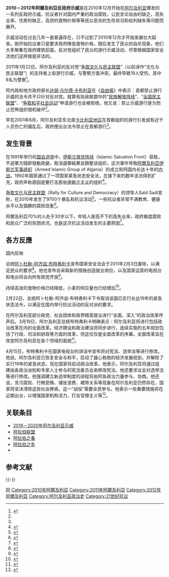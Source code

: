 {{Infobox civil conflict
| title = 2010－2012年阿爾及利亞反政府示威
| image = Manifestation Algiers RCD - 01222011.jpg
| image_size = 220
| caption = 群眾聚集在首都[[阿爾及爾|阿爾及爾]]的街道進行示威抗議
| alt =
| place = {{flag|Algeria}}
| date = 2010年12月29日－2012年1月10日
| methods = [[示威|示威]]、[[暴動|暴動]]、[[公民抗命|公民抗命]]、[[自焚|自焚]]
| causes = 
| goals = 
| injuries = 420 <ref name="Protests Inspired by Tunisia Leave Three Dead"/>
| fatalities = 8 <ref name="Protests Inspired by Tunisia Leave Three Dead">{{cite web|author=|url=http://www.bloomberg.com/news/2011-01-25/egyptian-policeman-two-people-killed-in-cairo-protest-inspired-by-tunisia.html|title=Egyptian Protests Inspired by Tunisia Leave Three Dead|publisher=[[Bloomberg|Bloomberg]]|date=2010-01-26|accessdate=2011-01-26|archive-date=2013-12-02|archive-url=https://web.archive.org/web/20131202230944/http://www.bloomberg.com/news/2011-01-25/egyptian-policeman-two-people-killed-in-cairo-protest-inspired-by-tunisia.html|dead-url=no}}</ref>
| result = 
}}

'''2010－2012年阿爾及利亞反政府示威'''是在2010年12月开始在[[阿尔及利亚|阿尔及利亚]]爆发的一系列反政府示威。抗议者针对国内严重的政治腐败，公民言论自由的缺乏，高失业率，住房的缺乏，高昂的食物价格等等民众恶劣的生存状况和权利缺失等问题而展开。

示威活动在过去几年一直普遍存在，只不过到了2010年12月才开始发展壮大起来。刚开始抗议者只是要求政府降低食物价格，随后发生了民众的自杀现象，他们大多聚集在政府建筑前面。反对党组织了民众的游行示威活动，尽管根据国家安全法他们这样做是非法的。

2011年1月22日，阿尔及利亚的反对党“[[争取文化与民主联盟|争取文化与民主联盟]]”（以前译作“文化与民主联盟”）的支持者上街游行示威，与警察方面冲突，最终导致19人受伤，其中8名为警察<ref name=163a>{{Cite web |url=http://news.163.com/11/0131/06/6RN5IIAK00014JB5.html |title=阿尔及利亚宣布禁止在首都游行示威 |access-date=2011-02-04 |archive-url=https://web.archive.org/web/20190107232657/http://news.163.com/11/0131/06/6RN5IIAK00014JB5.html |archive-date=2019-01-07 |dead-url=yes }}</ref>。

阿内政和地方政府部长[[达胡·乌尔德·卡布利亚|达胡·乌尔德·卡布利亚]]在《[[自由报_(阿尔及利亚)|自由报]]》中表示：首都禁止游行示威的法令并不只针对反对党。就算有执政联盟中的“[[民族解放陣線_(阿爾及利亞)|民族解放阵线]]”、“[[全国民主联盟_(阿尔及利亚)|全国民主联盟]]”、“[[争取和平社会运动|争取和平社会运动]]”申请游行也会被拒绝。他又说：禁止示威游行是为防止恐怖组织借机破坏<ref name=163a />。

早在2001年6月，阿尔及利亚东北部[[卡比利亚地区|卡比利亚地区]]在首都组织的游行引发成有近千人员伤亡的骚乱后，政府便出台法令禁止在首都游行<ref name=163a />。

== 发生背景 ==
在1991年举行的[[1991年阿尔及利亚议会选举|国会选举]]中，[[伊斯兰救世阵线|伊斯兰救世阵线]]（Islamic Salvation Front）获胜，不過軍方隨即發動政變，取消選舉結果並鎮壓该组织。这次事件导致[[阿爾及利亞伊斯兰军事组织|阿爾及利亞伊斯兰军事组织]]（Armed Islamic Group of Algeria）的成立和阿国内长达十年的[[阿尔及利亚内战|内战]]。1992年国家通过了一项国家紧急状态安全法，在接下来的数年该法得到扩充，政府声称原因是要打击那些[[伊斯兰主义|伊斯兰主义]]的组织<ref>{{cite news |url=http://www.independent.co.uk/news/world/algeria-uses-emergency-law-to-fight-islamic-group-1471880.html |title=Algeria uses emergency law to fight Islamic group |publisher=The Independent |date=1993-02-09 |accessdate=2011-02-13 |archive-date=2019-07-07 |archive-url=https://web.archive.org/web/20190707143335/https://www.independent.co.uk/news/world/algeria-uses-emergency-law-to-fight-islamic-group-1471880.html |dead-url=no }}</ref>。

[[争取文化与民主联盟|争取文化与民主联盟]]（Rally for Culture and Democracy）的领导人Saïd Sadi宣称，在2010年发生了9700个暴乱和抗议活动<ref name="army_should_quit">{{cite news |first=Lamine |last=Chikhi |pages= |language= |title=Algeria army should quit politics: opposition |date=2011-01-21 |publisher=[[Thomson_Reuters|Thomson Reuters]] |url=http://af.reuters.com/article/topNews/idAFJOE70K02X20110121?sp=true |accessdate=2011-01-22 |archiveurl=https://www.webcitation.org/5vuh49u62?url=http://af.reuters.com/article/topNews/idAFJOE70K02X20110121?sp=true |archivedate=2011-01-21 |deadurl=no }}</ref>。一些抗议者非常不满教育、健康水平以及猖獗的腐败现象<ref>{{cite news |first=Mahmoud |last=Belhimer |url=http://carnegieendowment.org/arb/?fa=show&article=40363 |title=Political Crises but Few Alternatives in Algeria |work=Arab Reform Bulletin |publisher=Carnegie Endowment for International Peace |date=2010-03-17 |accessdate=2011-02-13 |deadurl=yes |archiveurl=https://web.archive.org/web/20110213143442/http://carnegieendowment.org/arb/?fa=show&article=40363 |archivedate=2011-02-13 }}</ref>。

阿爾及利亞70%的人处于30岁以下。年轻人居高不下的高失业率，政府极度腐败和民众广泛的贫困状况，也是这次抗议活动发生的主要原因<ref name="afrik">{{Cite web |url=http://www.afrik-news.com/article18940.html |title=存档副本 |accessdate=2011-02-13 |archive-date=2020-11-23 |archive-url=https://web.archive.org/web/20201123122506/https://www.afrik-news.com/article18940.html |dead-url=no }}</ref>。

== 各方反應 ==
;国内反映
总统[[阿卜杜勒-阿齐兹·布特弗利卡|阿卜杜勒-阿齐兹·布特弗利卡]]宣布国家安全法会于2011年2月3日废除，以满足民众的要求<ref>{{cite news |url=http://carnegieendowment.org/arb/?fa=show&article=42563 |title=Algerian president lifts the emergency law, except in Algiers |work=Arab Reform Bulletin |publisher=Carnegie Endowment for International Peace |date=2011-02-09 |accessdate=2011-02-13 |deadurl=yes |archiveurl=https://web.archive.org/web/20110211072546/http://carnegieendowment.org/arb/?fa=show&article=42563 |archivedate=2011-02-11 }}</ref>。他也宣布会采取新的措施创造就业岗位，以及国家运营的电视台和电台将会向所有政党开放<ref>{{cite web |url=http://www.allvoices.com/contributed-news/8084674-algeria-president-announced-the-lifting-of-emergency-laws |title=Algeria: President announced the lifting of emergency laws |publisher=Allvoices.com |date=2011-02-03 |accessdate=2011-02-13 |deadurl=yes |archiveurl=https://web.archive.org/web/20110209222640/http://www.allvoices.com/contributed-news/8084674-algeria-president-announced-the-lifting-of-emergency-laws |archivedate=2011-02-09 }}</ref>。

持续高涨的食物价格已经降低，小麦的供应量也已经增加<ref>{{cite news |url=http://english.aljazeera.net/news/middleeast/2011/02/201121210345525985.html |title=Middle East rulers make concessions |publisher=Al Jazeera English |date=2011-02-12 |accessdate=2011-02-13 |archive-date=2011-02-13 |archive-url=https://web.archive.org/web/20110213085609/http://english.aljazeera.net/news/middleeast/2011/02/201121210345525985.html |dead-url=no }}</ref>。

2月22日，总统阿卜杜勒-阿齐兹·布特弗利卡下令取消该国已实行长达19年的紧急状态法令，以满足在国内举行抗议活动的反对派的要求。

在阿尔及利亚部分政党、社会团体和政界精英提议进行“全面、深入”的政治改革呼声后。3月19日，阿尔及利亚总统布特弗利卡明确表示：阿尔及利亚将进行包括政治改革在内的全面改革。经济建设和政治建设将同步进行，连续实施的五年规划包括了行政、司法和财政等方面的改革，但这仅仅是全面改革的序幕。全面改革旨在改变阿尔及利亚在各个领域的面貌<ref>{{Cite web |url=http://news.ifeng.com/world/special/zhongdongbianju/content-2/detail_2011_03/20/5258022_0.shtml |title=阿尔及利亚总统称将进行全面改革 |accessdate=2011-03-20 |archive-date=2019-02-16 |archive-url=https://web.archive.org/web/20190216052906/http://news.ifeng.com/world/special/zhongdongbianju/content-2/detail_2011_03/20/5258022_0.shtml |dead-url=no }}</ref>。

4月15日，布特弗利卡在国家电视台的讲话中宣布将对宪法、选举法等进行修改。他说，阿尔及利亚已恢复安全与和平，启动了雄心勃勃的经济发展规划，并解除了实行19年的紧急状态，现在国家将启动政治改革。他表示，阿尔及利亚将通过组建由各政治派别和专家人士参与的宪法委员会来修改宪法。他还要求议会对选举法等进行修改。他强调建立新选举制度的进程将由阿各政治力量参与、协商。他还说，贪污腐败、行贿受贿、铺张浪费、裙带关系等现象在阿尔及利亚仍然存在，国家将坚决清除这些社会弊病，这一“战役”需要全民参与。他表示一些重要措施将在近期出台，以增强国家机构活力，打击官僚主义等<ref>{{Cite web |url=http://news.ifeng.com/world/special/zhongdongbianju/content-2/detail_2011_04/16/5781951_0.shtml |title=阿尔及利亚总统宣布将启动政治改革修改宪法 |accessdate=2011-04-26 |archive-date=2019-02-16 |archive-url=https://web.archive.org/web/20190216024350/http://news.ifeng.com/world/special/zhongdongbianju/content-2/detail_2011_04/16/5781951_0.shtml |dead-url=no }}</ref>。

==关联条目==
*[[2019－2020年阿尔及利亚示威|2019－2020年阿尔及利亚示威]]
*[[阿拉伯联盟|阿拉伯联盟]]
*[[阿拉伯之春|阿拉伯之春]]
*[[阿拉伯之冬|阿拉伯之冬]]
*{{tsl|en|2018–2020 Arab protests|第二次阿拉伯之春}}

== 参考文献 ==
{{Reflist|30em}}

{{-}}
{{2010－2011年阿拉伯世界的反政府示威|state=collapsed}}

[[Category:阿拉伯之春|阿]]
[[Category:2010年阿爾及利亞|Category:2010年阿爾及利亞]]
[[Category:2011年阿爾及利亞|Category:2011年阿爾及利亞]]
[[Category:2012年阿爾及利亞|Category:2012年阿爾及利亞]]
[[Category:阿尔及利亚政治史|Category:阿尔及利亚政治史]]
[[Category:21世纪抗议|Category:21世纪抗议]]